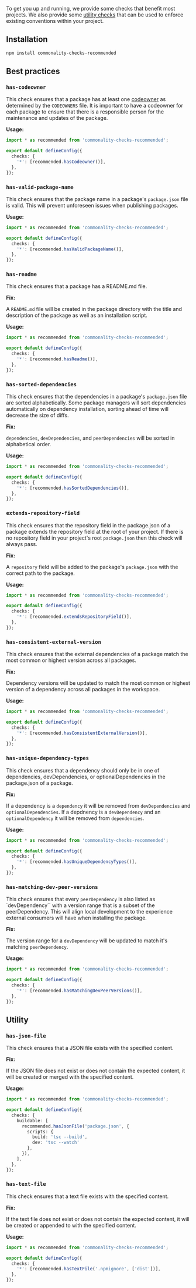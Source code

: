 To get you up and running, we provide some checks that benefit most projects. We also provide some [utility checks](#utility) that can be used to enforce existing conventions within your project.

## Installation

```bash
npm install commonality-checks-recommended
```

## Best practices

### `has-codeowner`

This check ensures that a package has at least one [codeowner](https://www.commonality.co/docs/codeowners) as determined by the `CODEOWNERS` file. It is important to have a codeowner for each package to ensure that there is a responsible person for the maintenance and updates of the package.

**Usage:**

```ts
import * as recommended from 'commonality-checks-recommended';

export default defineConfig({
  checks: {
    '*': [recommended.hasCodeowner()],
  },
});
```

### `has-valid-package-name`

This check ensures that the package name in a package's `package.json` file is valid. This will prevent unforeseen issues when publishing packages.

**Usage:**

```ts
import * as recommended from 'commonality-checks-recommended';

export default defineConfig({
  checks: {
    '*': [recommended.hasValidPackageName()],
  },
});
```

### `has-readme`

This check ensures that a package has a README.md file.

**Fix:**

A `README.md` file will be created in the package directory with the title and description of the package as well as an installation script.

**Usage:**

```ts
import * as recommended from 'commonality-checks-recommended';

export default defineConfig({
  checks: {
    '*': [recommended.hasReadme()],
  },
});
```

### `has-sorted-dependencies`

This check ensures that the dependencies in a package's `package.json` file are sorted alphabetically. Some package managers will sort dependencies automatically on dependency installation, sorting ahead of time will decrease the size of diffs.

**Fix:**

`dependencies`, `devDependencies`, and `peerDependencies` will be sorted in alphabetical order.

**Usage:**

```ts
import * as recommended from 'commonality-checks-recommended';

export default defineConfig({
  checks: {
    '*': [recommended.hasSortedDependencies()],
  },
});
```

### `extends-repository-field`

This check ensures that the repository field in the package.json of a package extends the repository field at the root of your project. If there is no repository field in your project's root `package.json` then this check will always pass.

**Fix:**

A `repository` field will be added to the package's `package.json` with the correct path to the package.

**Usage:**

```ts
import * as recommended from 'commonality-checks-recommended';

export default defineConfig({
  checks: {
    '*': [recommended.extendsRepositoryField()],
  },
});
```

### `has-consistent-external-version`

This check ensures that the external dependencies of a package match the most common or highest version across all packages.

**Fix:**

Dependency versions will be updated to match the most common or highest version of a dependency across all packages in the workspace.

**Usage:**

```ts
import * as recommended from 'commonality-checks-recommended';

export default defineConfig({
  checks: {
    '*': [recommended.hasConsistentExternalVersion()],
  },
});
```

### `has-unique-dependency-types`

This check ensures that a dependency should only be in one of dependencies, devDependencies, or optionalDependencies in the package.json of a package.

**Fix:**

If a dependency is a `dependency` it will be removed from `devDependencies` and `optionalDependencies`. If a depdnency is a `devDependency` and an `optionalDependency` it will be removed from `dependencies`.

**Usage:**

```ts
import * as recommended from 'commonality-checks-recommended';

export default defineConfig({
  checks: {
    '*': [recommended.hasUniqueDependencyTypes()],
  },
});
```

### `has-matching-dev-peer-versions`

This check ensures that every `peerDependency` is also listed as `devDependency`` with a version range that is a subset of the peerDependency. This will align local development to the experience external consumers will have when installing the package.

**Fix:**

The version range for a `devDependency` will be updated to match it's matching `peerDependency`.

**Usage:**

```ts
import * as recommended from 'commonality-checks-recommended';

export default defineConfig({
  checks: {
    '*': [recommended.hasMatchingDevPeerVersions()],
  },
});
```

## Utility

### `has-json-file`

This check ensures that a JSON file exists with the specified content.

**Fix:**

If the JSON file does not exist or does not contain the expected content, it will be created or merged with the specified content.

**Usage:**

```ts
import * as recommended from 'commonality-checks-recommended';

export default defineConfig({
  checks: {
    buildable: [
      recommended.hasJsonFile('package.json', {
        scripts: {
          build: 'tsc --build',
          dev: 'tsc --watch'
        },
      }),
    ],
  },
});
```

### `has-text-file`

This check ensures that a text file exists with the specified content.

**Fix:**

If the text file does not exist or does not contain the expected content, it will be created or appended to with the specified content.

**Usage:**

```ts
import * as recommended from 'commonality-checks-recommended';

export default defineConfig({
  checks: {
    '*': [recommended.hasTextFile('.npmignore', ['dist'])],
  },
});
```
